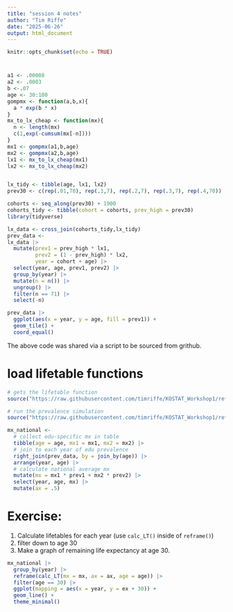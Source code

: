 ```yaml
---
title: "session 4 notes"
author: "Tim Riffe"
date: "2025-06-26"
output: html_document
---
```


```r
knitr::opts_chunk$set(echo = TRUE)
```

#

```r

a1 <- .00008
a2 <- .0003
b <-.07
age <- 30:100
gompmx <- function(a,b,x){
  a * exp(b * x)
}
mx_to_lx_cheap <- function(mx){
  n <- length(mx)
  c(1,exp(-cumsum(mx[-n])))
}
mx1 <- gompmx(a1,b,age)
mx2 <- gompmx(a2,b,age)
lx1 <- mx_to_lx_cheap(mx1)
lx2 <- mx_to_lx_cheap(mx2)


lx_tidy <- tibble(age, lx1, lx2)
prev30 <- c(rep(.01,70), rep(.1,7), rep(.2,7), rep(.3,7), rep(.4,70))

cohorts <- seq_along(prev30) + 1900
cohorts_tidy <- tibble(cohort = cohorts, prev_high = prev30)
library(tidyverse)

lx_data <- cross_join(cohorts_tidy,lx_tidy) 
prev_data <- 
lx_data |> 
  mutate(prev1 = prev_high * lx1,
         prev2 = (1 - prev_high) * lx2,
         year = cohort + age) |> 
  select(year, age, prev1, prev2) |> 
  group_by(year) |> 
  mutate(n = n()) |> 
  ungroup() |> 
  filter(n == 71) |> 
  select(-n)

prev_data |> 
  ggplot(aes(x = year, y = age, fill = prev1)) +
  geom_tile() +
  coord_equal()


```

The above code was shared via a script to be sourced from grithub.

# load lifetable functions
```r
# gets the lifetable function
source("https://raw.githubusercontent.com/timriffe/KOSTAT_Workshop1/refs/heads/master/lifetable_functions2025.R")

# run the prevalence simulation
source("https://raw.githubusercontent.com/timriffe/KOSTAT_Workshop1/refs/heads/master/04_simulation.R")

```

```r
mx_national <-  
  # collect edu-specific mx in table
  tibble(age = age, mx1 = mx1, mx2 = mx2) |> 
  # join to each year of edu prevalence
  right_join(prev_data, by = join_by(age)) |> 
  arrange(year, age) |> 
  # calculate national average mx
  mutate(mx = mx1 * prev1 + mx2 * prev2) |> 
  select(year, age, mx) |> 
  mutate(ax = .5)
```

# Exercise:
1. Calculate lifetables for each year (use `calc_LT()` inside of `reframe()`)
2. filter down to age 30
3. Make a graph of remaining life expectancy at age 30.

```r
mx_national |> 
  group_by(year) |> 
  reframe(calc_LT(mx = mx, ax = ax, age = age)) |> 
  filter(age == 30) |> 
  ggplot(mapping = aes(x = year, y = ex + 30)) +
  geom_line() +
  theme_minimal()
```










